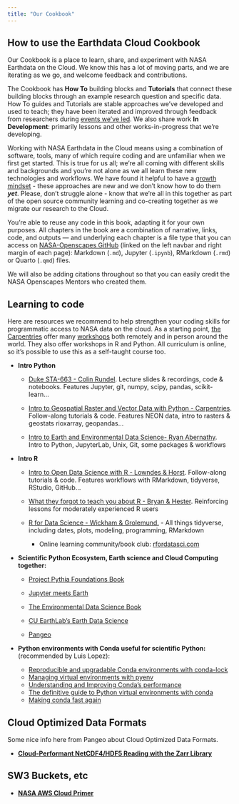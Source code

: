 ```yaml
---
title: "Our Cookbook"
---
```


## How to use the Earthdata Cloud Cookbook

Our Cookbook is a place to learn, share, and experiment with NASA Earthdata on the Cloud. We know this has a lot of moving parts, and we are iterating as we go, and welcome feedback and contributions.

The Cookbook has **How To** building blocks and **Tutorials** that connect these building blocks through an example research question and specific data. How To guides and Tutorials are stable approaches we've developed and used to teach; they have been iterated and improved through feedback from researchers during [events we've led](https://nasa-openscapes.github.io/tutorials.html). We also share work **In Development**: primarily lessons and other works-in-progress that we're developing.

Working with NASA Earthdata in the Cloud means using a combination of software, tools, many of which require coding and are unfamiliar when we first get started. This is true for us all; we're all coming with different skills and backgrounds and you're not alone as we all learn these new technologies and workflows. We have found it helpful to have a [growth mindset](https://www.youtube.com/watch?v=_X0mgOOSpLU&t=11s&ab_channel=TED) - these approaches are new and we don't know how to do them ***yet***. Please, don't struggle alone - know that we're all in this together as part of the open source community learning and co-creating together as we migrate our research to the Cloud.

You're able to reuse any code in this book, adapting it for your own purposes. All chapters in the book are a combination of narrative, links, code, and outputs --- and underlying each chapter is a file type that you can access on [NASA-Openscapes GitHub](https://github.com/NASA-Openscapes/earthdata-cloud-cookbook) (linked on the left navbar and right margin of each page): Markdown (`.md`), Jupyter (`.ipynb`), RMarkdown (`.rmd`) or Quarto (`.qmd`) files.

We will also be adding citations throughout so that you can easily credit the NASA Openscapes Mentors who created them.

## Learning to code

Here are resources we recommend to help strengthen your coding skills for programmatic access to NASA data on the cloud. As a starting point, [the Carpentries](https://carpentries.org/) offer many [workshops](https://carpentries.org/workshops/) both remotely and in person around the world. They also offer workshops in R and Python. All curriculum is online, so it's possible to use this as a self-taught course too.

-   **Intro Python**

    -   [Duke STA-663 - Colin Rundel](https://sta663-sp22.github.io/). Lecture slides & recordings, code & notebooks. Features Jupyter, git, numpy, scipy, pandas, scikit-learn...

    -   [Intro to Geospatial Raster and Vector Data with Python - Carpentries](https://carpentries-incubator.github.io/geospatial-python/). Follow-along tutorials & code. Features NEON data, intro to rasters & geostats rioxarray, geopandas...

    -   [Intro to Earth and Environmental Data Science- Ryan Abernathy](https://earth-env-data-science.github.io/intro.html). Intro to Python, JupyterLab, Unix, Git, some packages & workflows

-   **Intro R**

    -   [Intro to Open Data Science with R - Lowndes & Horst](https://rstudio-conf-2020.github.io/r-for-excel/). Follow-along tutorials & code. Features workflows with RMarkdown, tidyverse, RStudio, GitHub...

    -   [What they forgot to teach you about R - Bryan & Hester](https://rstats.wtf/). Reinforcing lessons for moderately experienced R users

    -   [R for Data Science - Wickham & Grolemund.](https://r4ds.had.co.nz/) - All things tidyverse, including dates, plots, modeling, programming, RMarkdown

        -   Online learning community/book club: [rfordatasci.com](https://www.rfordatasci.com/)

-   **Scientific Python Ecosystem, Earth science and Cloud Computing together:**

    -   [Project Pythia Foundations Book](https://foundations.projectpythia.org/landing-page.html)

    -   [Jupyter meets Earth](https://jupytearth.org/)

    -   [The Environmental Data Science Book](https://the-environmental-ds-book.netlify.app/welcome.html)

    -   [CU EarthLab's Earth Data Science](https://www.earthdatascience.org/)

    -   [Pangeo](https://pangeo.io/)


- **Python environments with Conda useful for scientific Python:** (recommended by Luis Lopez):

  - [Reproducible and upgradable Conda environments with conda-lock](https://pythonspeed.com/articles/conda-dependency-management/)
  - [Managing virtual environments with pyenv](https://towardsdatascience.com/managing-virtual-environment-with-pyenv-ae6f3fb835f8)
  - [Understanding and Improving Conda's performance](https://www.anaconda.com/blog/understanding-and-improving-condas-performance)
  - [The definitive guide to Python virtual environments with conda](https://whiteboxml.com/blog/the-definitive-guide-to-python-virtual-environments-with-conda)
  - [Making conda fast again](https://wolfv.medium.com/making-conda-fast-again-4da4debfb3b7)


```{=html}
<!---TODO https://fabienmaussion.info/scientific_programming/welcome.html 
review Tiffany Timbers eg https://ubc-mds.github.io/DSCI_524_collab-sw-dev/README.html
--->
```
## Cloud Optimized Data Formats

Some nice info here from Pangeo about Cloud Optimized Data Formats.

-   [**Cloud-Performant NetCDF4/HDF5 Reading with the Zarr Library**](https://medium.com/pangeo/cloud-performant-reading-of-netcdf4-hdf5-data-using-the-zarr-library-1a95c5c92314)

## SW3 Buckets, etc

-   [**NASA AWS Cloud Primer**](https://earthdata.nasa.gov/learn/user-resources/webinars-and-tutorials/cloud-primer)
